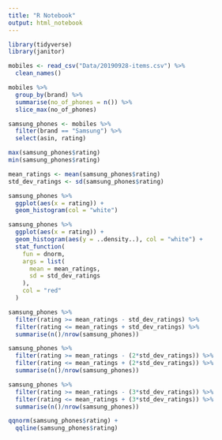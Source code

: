 ```yaml
---
title: "R Notebook"
output: html_notebook
---
```


```r
library(tidyverse)
library(janitor)
```


```r
mobiles <- read_csv("Data/20190928-items.csv") %>% 
  clean_names()
```


```r
mobiles %>% 
  group_by(brand) %>% 
  summarise(no_of_phones = n()) %>% 
  slice_max(no_of_phones)
```

```r
samsung_phones <- mobiles %>% 
  filter(brand == "Samsung") %>% 
  select(asin, rating)
```

```r
max(samsung_phones$rating)
min(samsung_phones$rating)
```


```r
mean_ratings <- mean(samsung_phones$rating)
std_dev_ratings <- sd(samsung_phones$rating)
```

```r
samsung_phones %>% 
  ggplot(aes(x = rating)) +
  geom_histogram(col = "white")
```



```r
samsung_phones %>% 
  ggplot(aes(x = rating)) +
  geom_histogram(aes(y = ..density..), col = "white") +
  stat_function(
    fun = dnorm, 
    args = list(
      mean = mean_ratings, 
      sd = std_dev_ratings
    ),
    col = "red"
  )
```

```r
samsung_phones %>% 
  filter(rating >= mean_ratings - std_dev_ratings) %>% 
  filter(rating <= mean_ratings + std_dev_ratings) %>% 
  summarise(n()/nrow(samsung_phones))
```

```r
samsung_phones %>% 
  filter(rating >= mean_ratings - (2*std_dev_ratings)) %>% 
  filter(rating <= mean_ratings + (2*std_dev_ratings)) %>% 
  summarise(n()/nrow(samsung_phones))
```

```r
samsung_phones %>% 
  filter(rating >= mean_ratings - (3*std_dev_ratings)) %>% 
  filter(rating <= mean_ratings + (3*std_dev_ratings)) %>% 
  summarise(n()/nrow(samsung_phones))
```

```r
qqnorm(samsung_phones$rating) + 
  qqline(samsung_phones$rating)
```







